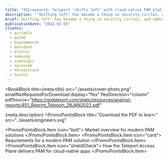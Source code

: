```yaml
---
title: "451research: Teleport ‘shifts left’ with cloud-native PAM platform"
description: "‘Shifting left’ has become a thing in security circles, and addressing the needs of developers is no less true in the privileged access management market. Teleport’s Access Plane combines connectivity, authentication, authorization and auditing functionality into a single PAM platform that could rightly be viewed as ‘Okta for infrastructure.'"
brief: Shifting left’ has become a thing in security circles, and addressing..
publicationDate: "2022-02-03"
clients:
  - airtable
  - auth0
  - bigcommerce
  - doordash
  - elastic
  - samsung
  - sumologic
  - swisscom
  - threatstack
  - twitch
---
```



<BookBlock
  title={meta.title}
  src="./assets/cover-photo.png"
  emailNotRequiredForDownload
  display="flex"
  flexDirection="column"
  pdfSource="https://goteleport.com/static/resources/analyst-reports/451_Reprint_Teleport_28JAN2022.pdf"
>
  {meta.description}
</BookBlock>
<PromoPointsBlock
  title="Download the PDF to learn:"
  src="../assets/engineers.svg"
>
  <PromoPointsBlock.Item icon="bolt">
    Market overview for modern PAM solutions
  </PromoPointsBlock.Item>
  <PromoPointsBlock.Item icon="card">
    Requirements for a modern PAM solution
  </PromoPointsBlock.Item>
  <PromoPointsBlock.Item icon="shieldCheck">
    How the Teleport Access Plane delivers PAM for cloud-native apps
  </PromoPointsBlock.Item>
</PromoPointsBlock>
<ClientsList clients={meta.clients} contrasted />
